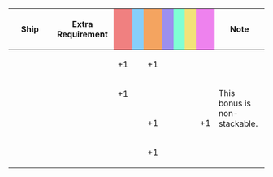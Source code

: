 {|class="wikitable" style="width:100%; text-align: center; vertical-align: middle;"
|-
! style="width: 20%;" | Ship
! style="width: 25%;" | Extra Requirement
! style="width: 5%; background-color: lightcoral;" | {{Firepower}}
! style="width: 5%; background-color: lightskyblue;" | {{Torpedo}}
! style="width: 5%; background-color: sandybrown;" | {{AA}}
! style="width: 5%; background-color: #9C8FEE;" | {{ASW}}
! style="width: 5%; background-color: #7fffd4;" | {{LOS}}
! style="width: 5%; background-color: #F2E279;" | {{Armor}}
! style="width: 5%; background-color: violet;" | {{Evasion}}
! style="width: 20%;" | Note
|-
! {{ShipLink|Kongou/Kai Ni}}
| style="text-align:left;" | 
| +1 || || +1 || || || || 
| rowspan="4" style="text-align:left;" | This bonus is non-stackable.
|-
! {{ShipLink|Kirishima/Kai Ni}}
| style="text-align:left;" | 
| +1 || || || || || || 
|-
! {{ShipLink|Haruna/Kai Ni}}
| style="text-align:left;" | 
| || || +1 || || || || +1
|-
! {{ShipLink|Hiei/Kai Ni}}
| style="text-align:left;" | 
| || || +1 || || || || 
|}